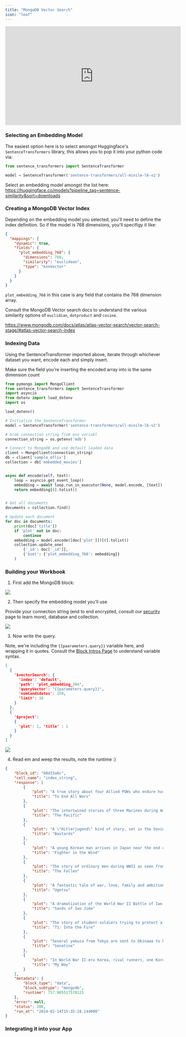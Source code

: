 ```yaml
---
title: "MongoDB Vector Search"
icon: "leaf"
---
```


<iframe width="560" height="315" src="https://www.youtube.com/embed/5VgGeG7tVLA?si=HaeM64w8aYzEL2It" title="YouTube video player" frameborder="0" allow="accelerometer; autoplay; clipboard-write; encrypted-media; gyroscope; picture-in-picture; web-share" allowfullscreen></iframe>

### Selecting an Embedding Model

The easiest option here is to select amongst Huggingface's `SentenceTransformers` library, this allows you to pop it into your python code via:

```python
from sentence_transformers import SentenceTransformer

model = SentenceTransformer('sentence-transformers/all-minilm-l6-v2')
```

Select an embedding model amongst the list here: https://huggingface.co/models?pipeline_tag=sentence-similarity&sort=downloads


### Creating a MongoDB Vector Index

Depending on the embedding model you selected, you'll need to define the index definition. So if the model is 768 dimensions, you'll specifigy it like:

```json
{
  "mappings": {
    "dynamic": true,
    "fields": {
      "plot_embedding_768": {
        "dimensions": 768,
        "similarity": "euclidean",
        "type": "knnVector"
      }
    }
  }
}
```

`plot_embedding_768` in this case is any field that contains the 768 dimension array. 

Consult the MongoDB Vector search docs to understand the various similarity options of `euclidian`, `dotproduct` and `cosine`.

https://www.mongodb.com/docs/atlas/atlas-vector-search/vector-search-stage/#atlas-vector-search-index

### Indexing Data

Using the SentenceTransformer imported above, iterate through whichever dataset you want, encode each and simply insert.  

<Note>Make sure the field you're inserting the encoded array into is the same dimension count</Note>

```python
from pymongo import MongoClient
from sentence_transformers import SentenceTransformer
import asyncio
from dotenv import load_dotenv
import os

load_dotenv()

# Initialize the SentenceTransformer
model = SentenceTransformer('sentence-transformers/all-minilm-l6-v2')

# Grab connection string from env variabl
connection_string = os.getenv('mdb')

# Connect to MongoDB and use default loaded data
client = MongoClient(connection_string)
db = client['sample_mflix']
collection = db['embedded_movies']


async def encode(self, text):
    loop = asyncio.get_event_loop()
    embedding = await loop.run_in_executor(None, model.encode, [text])
    return embedding[0].tolist()


# Get all documents
documents = collection.find()

# Update each document
for doc in documents:
    print(doc['title'])
    if 'plot' not in doc:
        continue
    embedding = model.encode([doc['plot']])[0].tolist()
    collection.update_one(
        {'_id': doc['_id']},
        {'$set': {'plot_embedding_768': embedding}}
    )
```

### Building your Workbook

1. First add the MongoDB block:

<img src="../../../images/mdb_block.png"/>


2. Then specify the embedding model you'll use

Provide your connection string (end to end encrypted, consult our [security](https://nux.ai/security) page to learn more), database and collection.

<img src="../../../images/settings.png"/>


3. Now write the query.

Note, we're including the `{{paarameters.query}}` variable here, and wrapping it in quotes. Consult the [Block Intros Page](/main/blocks/intro) to understand variable syntax.

```json
[
  {
    '$vectorSearch': {
      'index': 'default',
      'path': 'plot_embedding_384',
      'queryVector': "{{parameters.query}}",
      'numCandidates': 150,
      'limit': 10
    }
  },
  {
    '$project':
    {
      'plot': 1, 'title' : 1
    }
  }
]
```

<img src="../../../images/mdb_query.png"/>


4. Read em and weep the results, note the runtime :)

```json
{
    "block_id": "08d33a0c",
    "cell_name": "index_string",
    "response": [
        {
            "plot": "A true story about four Allied POWs who endure harsh treatment from their Japanese captors during World War II while being forced to build a railroad through the Burmese jungle. Ultimately ...",
            "title": "To End All Wars"
        },
        {
            "plot": "The intertwined stories of three Marines during America's battle with the Japanese in the Pacific during World War II.",
            "title": "The Pacific"
        },
        {
            "plot": "A \"Hitlerjugend\" kind of story, set in the Soviet Union during the Second World War, based on a fictitious story from the eponymous book by Vladimir Kunin. The Red Army has a gang of ...",
            "title": "Bastards"
        },
        {
            "plot": "A young Korean man arrives in Japan near the end of World War II with hopes of being a fighter pilot, but ends up on the streets battling racism, organized crime, occupying American ...",
            "title": "Fighter in the Wind"
        },
        {
            "plot": "The story of ordinary men during WWII as seen from three different points of View.",
            "title": "The Fallen"
        },
        {
            "plot": "A fantastic tale of war, love, family and ambition set in the midst of the Japanese Civil Wars of the sixteenth century.",
            "title": "Ugetsu"
        },
        {
            "plot": "A dramatization of the World War II Battle of Iwo Jima.",
            "title": "Sands of Iwo Jima"
        },
        {
            "plot": "The story of student-soldiers trying to protect a middle school during the early days of the Korean War.",
            "title": "71: Into the Fire"
        },
        {
            "plot": "Several yakuza from Tokyo are sent to Okinawa to help end a gang war. The war escalates and the Tokyo drifters decide to lay low at the beach.",
            "title": "Sonatine"
        },
        {
            "plot": "In World War II-era Korea, rival runners, one Korean (Jang Dong-gun) and one Japanese (Joe Odagiri), go to war together against the Soviets.",
            "title": "My Way"
        }
    ],
    "metadata": {
        "block_type": "data",
        "block_subtype": "mongodb",
        "runtime": 757.905517578125
    },
    "error": null,
    "status": 200,
    "run_at": "2024-02-14T15:35:28.144000"
}
```


### Integrating it into your App

